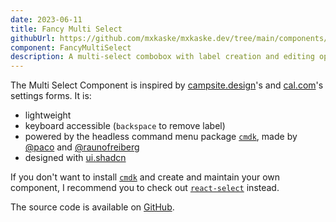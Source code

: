 ```yaml
---
date: 2023-06-11
title: Fancy Multi Select
githubUrl: https://github.com/mxkaske/mxkaske.dev/tree/main/components/craft/fancy-multi-select.tsx
component: FancyMultiSelect
description: A multi-select combobox with label creation and editing options. Like GitHub.
---
```


<CraftWrapper>
  <FancyMultiSelect />
</CraftWrapper>

The Multi Select Component is inspired by [campsite.design](https://campsite.design/)'s and [cal.com](https://cal.com)'s settings forms. It is:

- lightweight
- keyboard accessible (`backspace` to remove label)
- powered by the headless command menu package [`cmdk`](https://cmdk.paco.me), made by [@paco](https://twitter.com/pacocoursey) and [@raunofreiberg](https://twitter.com/raunofreiberg)
- designed with [ui.shadcn](https://ui.shadcn.com)

If you don't want to install [`cmdk`](https://cmdk.paco.me) and create and maintain your own component, I recommend you to check out [`react-select`](https://react-select.com/) instead.

The source code is available on [GitHub](https://github.com/mxkaske/mxkaske.dev/tree/main/components/craft/fancy-multi-select.tsx).
